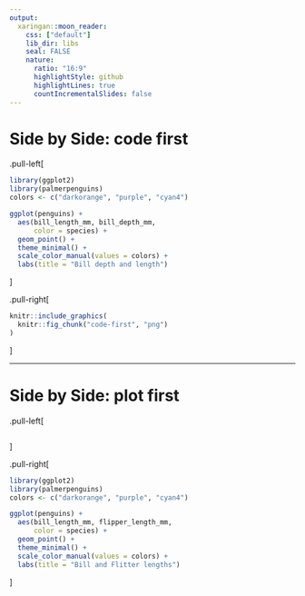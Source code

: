```yaml
---
output:
  xaringan::moon_reader:
    css: ["default"]
    lib_dir: libs
    seal: FALSE
    nature:
      ratio: "16:9"
      highlightStyle: github
      highlightLines: true
      countIncrementalSlides: false
---
```


# Side by Side: code first

.pull-left[
```r
library(ggplot2)
library(palmerpenguins)
colors <- c("darkorange", "purple", "cyan4")

ggplot(penguins) +
  aes(bill_length_mm, bill_depth_mm,
      color = species) +
  geom_point() +
  theme_minimal() +
  scale_color_manual(values = colors) +
  labs(title = "Bill depth and length")
```
]

.pull-right[
```r
knitr::include_graphics(
  knitr::fig_chunk("code-first", "png")
)
```
]

---

# Side by Side: plot first

.pull-left[
```r
```
]

.pull-right[
```r
library(ggplot2)
library(palmerpenguins)
colors <- c("darkorange", "purple", "cyan4")

ggplot(penguins) +
  aes(bill_length_mm, flipper_length_mm,
      color = species) +
  geom_point() +
  theme_minimal() +
  scale_color_manual(values = colors) +
  labs(title = "Bill and Flitter lengths")
```
]






